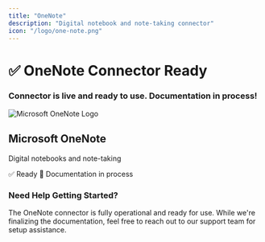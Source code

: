 ```yaml
---
title: "OneNote"
description: "Digital notebook and note-taking connector"
icon: "/logo/one-note.png"
---
```


<div className="flex flex-col items-center justify-center text-center pt-10">
  <h1 className="text-4xl font-bold">✅ OneNote Connector Ready</h1>
  <h3 className="text-xl mt-2">
    Connector is live and ready to use. Documentation in process!
  </h3>
</div>

<div className="max-w-2xl mx-auto mt-12">
  <div className="p-6 border rounded-lg bg-purple-50">
    <div className="flex items-center mb-4">
      <img 
        src="/logo/one-note.png" 
        alt="Microsoft OneNote Logo" 
        className="w-8 h-8 mr-3 object-contain flex-shrink-0"
      />
      <h2 className="text-2xl font-semibold m-0"> Microsoft OneNote</h2>
    </div>
    <p className="text-lg text-gray-700 mb-4">Digital notebooks and note-taking</p>
    <div className="flex items-center gap-2">
      <span className="px-3 py-1 bg-green-100 text-green-800 rounded-full text-sm font-medium">
        ✅ Ready
      </span>
      <span className="px-3 py-1 bg-blue-100 text-blue-800 rounded-full text-sm font-medium">
        📝 Documentation in process
      </span>
    </div>
  </div>
</div>

<div className="text-center mt-12 p-6 bg-gray-50 rounded-lg max-w-2xl mx-auto">
  <h3 className="text-lg font-semibold mb-2">Need Help Getting Started?</h3>
  <p className="text-gray-600">
    The OneNote connector is fully operational and ready for use. While we're finalizing the documentation, 
    feel free to reach out to our support team for setup assistance.
  </p>
</div>